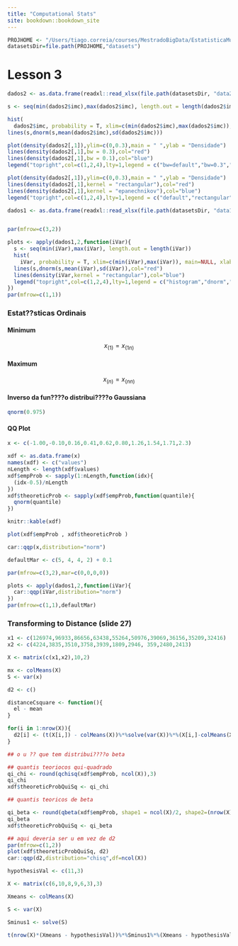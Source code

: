 ```yaml
---
title: "Computational Stats"
site: bookdown::bookdown_site
---
```


```r
PROJHOME <- "/Users/tiago.correia/courses/MestradoBigData/EstatisticaMultivariada"
datasetsDir=file.path(PROJHOME,"datasets")
```


# Lesson 3

```r

dados2 <- as.data.frame(readxl::read_xlsx(file.path(datasetsDir, "data2.xlsx")))

s <- seq(min(dados2$imc),max(dados2$imc), length.out = length(dados2$imc))

hist(
  dados2$imc, probability = T, xlim=c(min(dados2$imc),max(dados2$imc)), main=NULL, xlab=NULL)  
lines(s,dnorm(s,mean(dados2$imc),sd(dados2$imc)))

```




```r

plot(density(dados2[,1]),ylim=c(0,0.3),main = " ",ylab = "Densidade")
lines(density(dados2[,1],bw = 0.3),col="red")
lines(density(dados2[,1],bw = 0.1),col="blue")
legend("topright",col=c(1,2,4),lty=1,legend = c("bw=default","bw=0.3","bw=0.1"))

```


```r

plot(density(dados2[,1]),ylim=c(0,0.3),main = " ",ylab = "Densidade")
lines(density(dados2[,1],kernel = "rectangular"),col="red")
lines(density(dados2[,1],kernel = "epanechnikov"),col="blue")
legend("topright",col=c(1,2,4),lty=1,legend = c("default","rectangular","epanechnikov"))

```


```r

dados1 <- as.data.frame(readxl::read_xlsx(file.path(datasetsDir, "data1.xlsx"), col_names = F))


par(mfrow=c(3,2))

plots <- apply(dados1,2,function(iVar){
  s <- seq(min(iVar),max(iVar), length.out = length(iVar))
  hist(
    iVar, probability = T, xlim=c(min(iVar),max(iVar)), main=NULL, xlab=NULL) 
  lines(s,dnorm(s,mean(iVar),sd(iVar)),col="red")
  lines(density(iVar,kernel = "rectangular"),col="blue")
  legend("topright",col=c(1,2,4),lty=1,legend = c("histogram","dnorm","gaussian"))
})
par(mfrow=c(1,1))
```


### Estat??sticas Ordinais

#### Minimum

$$ x_\left(1\right) = x_\left(1n\right) $$ 

#### Maximum

$$ x_\left(n\right) = x_\left(nn\right) $$ 

#### Inverso da fun????o distribui????o Gaussiana

```r

qnorm(0.975)

```

#### QQ Plot
```r

x <- c(-1.00,-0.10,0.16,0.41,0.62,0.80,1.26,1.54,1.71,2.3)

xdf <- as.data.frame(x)
names(xdf) <- c("values")
nLength <- length(xdf$values)
xdf$empProb <- sapply(1:nLength,function(idx){
  (idx-0.5)/nLength
})
xdf$theoreticProb <- sapply(xdf$empProb,function(quantile){
  qnorm(quantile)
})

knitr::kable(xdf)

plot(xdf$empProb , xdf$theoreticProb )

```

```r

car::qqp(x,distribution="norm")

```

```r

defaultMar <- c(5, 4, 4, 2) + 0.1

par(mfrow=c(3,2),mar=c(0,0,0,0))

plots <- apply(dados1,2,function(iVar){
  car::qqp(iVar,distribution="norm")
})
par(mfrow=c(1,1),defaultMar)

```


### Transforming to Distance (slide 27)


```r
x1 <- c(126974,96933,86656,63438,55264,50976,39069,36156,35209,32416)
x2 <- c(4224,3835,3510,3758,3939,1809,2946, 359,2480,2413)

X <- matrix(c(x1,x2),10,2)

mx <- colMeans(X)
S <- var(x)

d2 <- c()

distanceCsquare <- function(){
  el - mean
}

for(i in 1:nrow(X)){
  d2[i] <- (t(X[i,]) - colMeans(X))%*%solve(var(X))%*%(X[i,]-colMeans(X))
}

## o u ?? que tem distribui????o beta

## quantis teoriocos qui-quadrado
qi_chi <- round(qchisq(xdf$empProb, ncol(X)),3)
qi_chi
xdf$theoreticProbQuiSq <- qi_chi

## quantis teoricos de beta

qi_beta <- round(qbeta(xdf$empProb, shape1 = ncol(X)/2, shape2=(nrow(X)-ncol(X)-1)/2),3)
qi_beta
xdf$theoreticProbQuiSq <- qi_beta

## aqui deveria ser u em vez de d2
par(mfrow=c(1,2))
plot(xdf$theoreticProbQuiSq, d2)
car::qqp(d2,distribution="chisq",df=ncol(X))

```

```r

hypothesisVal <- c(11,3)

X <- matrix(c(6,10,8,9,6,3),3)

Xmeans <- colMeans(X)

S <- var(X)

Sminus1 <- solve(S)

t(nrow(X)*(Xmeans - hypothesisVal))%*%Sminus1%*%(Xmeans - hypothesisVal)


```